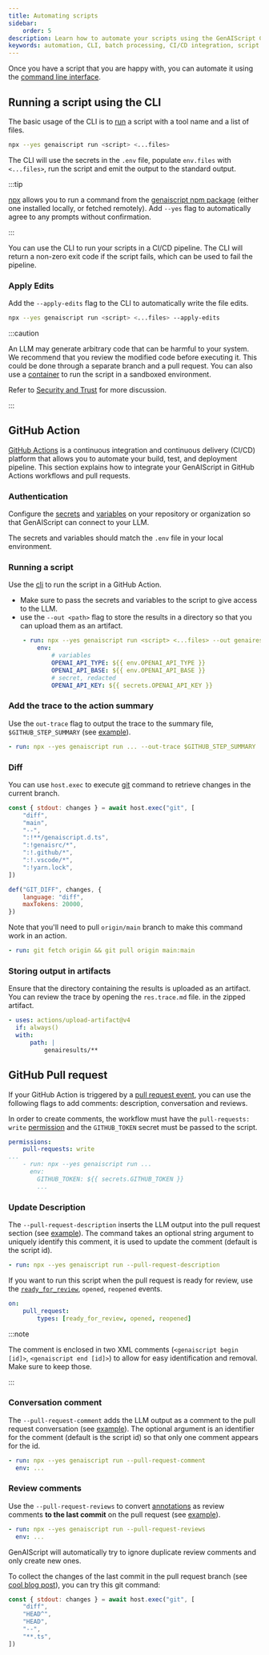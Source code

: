```yaml
---
title: Automating scripts
sidebar:
    order: 5
description: Learn how to automate your scripts using the GenAIScript CLI for efficient batch processing and integration into CI/CD pipelines.
keywords: automation, CLI, batch processing, CI/CD integration, script execution
---
```



Once you have a script that you are happy with, you can automate it using the [command line interface](/genaiscript/reference/cli).

## Running a script using the CLI

The basic usage of the CLI is to [run](/genaiscript/reference/cli/run/) a script with a tool name and a list of files.

```sh wrap
npx --yes genaiscript run <script> <...files>
```

The CLI will use the secrets in the `.env` file, populate `env.files` with `<...files>`, run the script
and emit the output to the standard output.

:::tip

[npx](https://docs.npmjs.com/cli/v10/commands/npx) allows you to run a command
from the [genaiscript npm package](https://www.npmjs.com/package/genaiscript) (either one installed locally, or fetched remotely).
Add `--yes` flag to automatically agree to any prompts without confirmation.

:::

You can use the CLI to run your scripts in a CI/CD pipeline.
The CLI will return a non-zero exit code if the script fails, which can be used to fail the pipeline.

### Apply Edits

Add the `--apply-edits` flag to the CLI to automatically write the file edits.

```sh wrap "--apply-edits"
npx --yes genaiscript run <script> <...files> --apply-edits
```

:::caution

An LLM may generate arbitrary code that can be harmful to your system.
We recommend that you review the modified code before executing it. This could be done through a separate
branch and a pull request. You can also use a [container](/genaiscript/reference/scripts/container)
to run the script in a sandboxed environment.

Refer to [Security and Trust](/genaiscript/reference/security-and-trust) for more discussion.

:::

## GitHub Action

[GitHub Actions](https://docs.github.com/en/actions) is a continuous integration and continuous delivery (CI/CD)
platform that allows you to automate your build, test, and deployment pipeline.
This section explains how to integrate your GenAIScript in GitHub Actions workflows and pull requests.

### Authentication

Configure the [secrets](https://docs.github.com/en/actions/security-guides/using-secrets-in-github-actions)
and [variables](https://docs.github.com/en/actions/learn-github-actions/variables)
on your repository or organization so that GenAIScript can connect to your LLM.

The secrets and variables should match the `.env` file in your local environment.

### Running a script

Use the [cli](/genaiscript/reference/cli/run/) to run the script in a GitHub Action.

-   Make sure to pass the secrets and variables to the script to give access to the LLM.
-   use the `--out <path>` flag to store the results in a directory so that you can upload them as an artifact.

```yaml
    - run: npx --yes genaiscript run <script> <...files> --out genairesults
        env:
            # variables
            OPENAI_API_TYPE: ${{ env.OPENAI_API_TYPE }}
            OPENAI_API_BASE: ${{ env.OPENAI_API_BASE }}
            # secret, redacted
            OPENAI_API_KEY: ${{ secrets.OPENAI_API_KEY }}
```

### Add the trace to the action summary

Use the `out-trace` flag to output the trace to the summary file, `$GITHUB_STEP_SUMMARY`
(see [example](https://github.com/microsoft/genaiscript/actions/runs/9370477073#summary-25797526178)).

```yaml "--out-trace $GITHUB_STEP_SUMMARY"
- run: npx --yes genaiscript run ... --out-trace $GITHUB_STEP_SUMMARY
```

### Diff

You can use `host.exec` to execute [git]() command to retrieve changes in the current branch.

```js
const { stdout: changes } = await host.exec("git", [
    "diff",
    "main",
    "--",
    ":!**/genaiscript.d.ts",
    ":!genaisrc/*",
    ":!.github/*",
    ":!.vscode/*",
    ":!yarn.lock",
])

def("GIT_DIFF", changes, {
    language: "diff",
    maxTokens: 20000,
})
```

Note that you'll need to pull `origin/main` branch to make this command work in an action.

```yaml
- run: git fetch origin && git pull origin main:main
```

### Storing output in artifacts

Ensure that the directory containing the results is uploaded as an artifact. You can review the trace by opening the `res.trace.md` file.
in the zipped artifact.

```yaml
- uses: actions/upload-artifact@v4
  if: always()
  with:
      path: |
          genairesults/**
```

## GitHub Pull request

If your GitHub Action is triggered by a [pull request event](https://docs.github.com/en/actions/using-workflows/events-that-trigger-workflows#pull_request),
you can use the following flags to add comments: description, conversation and reviews.

In order to create comments,
the workflow must have the `pull-requests: write` [permission](https://docs.github.com/en/actions/using-jobs/assigning-permissions-to-jobs)
and the `GITHUB_TOKEN` secret must be passed to the script.

```yaml
permissions:
    pull-requests: write
...
    - run: npx --yes genaiscript run ...
      env:
        GITHUB_TOKEN: ${{ secrets.GITHUB_TOKEN }}
        ...
```

### Update Description

The `--pull-request-description` inserts the LLM output into the pull request section (see [example](https://github.com/microsoft/genaiscript/pull/504)).
The command takes an optional string argument to uniquely identify this comment, it is used to update the comment (default is the script id).

```yaml "--pull-request-description"
- run: npx --yes genaiscript run --pull-request-description
```

If you want to run this script when the pull request is ready for review, use the [`ready_for_review`](https://docs.github.com/en/actions/using-workflows/events-that-trigger-workflows#pull_request), `opened`, `reopened` events.

```yaml
on:
    pull_request:
        types: [ready_for_review, opened, reopened]
```

:::note

The comment is enclosed in two XML comments (`<genaiscript begin [id]>`, `<genaiscript end [id]>`)
to allow for easy identification and removal. Make sure to keep those.

:::

### Conversation comment

The `--pull-request-comment` adds the LLM output as a comment to the pull request conversation (see [example](https://github.com/microsoft/genaiscript/pull/504#issuecomment-2145273728)).
The optional argument is an identifier for the comment (default is the script id) so that only one comment appears for the id.

```yaml "--pull-request-comment"
- run: npx --yes genaiscript run --pull-request-comment
  env: ...
```

### Review comments

Use the `--pull-request-reviews` to convert [annotations](/genaiscript/reference/scripts/annotations) as review comments
**to the last commit** on the pull request (see [example](https://github.com/microsoft/genaiscript/pull/504#pullrequestreview-2093960791)).

```yaml "--pull-request-reviews"
- run: npx --yes genaiscript run --pull-request-reviews
  env: ...
```

GenAIScript will automatically try to ignore duplicate review comments and only create new ones.

To collect the changes of the last commit in the pull request branch (see [cool blog post](https://www.kenmuse.com/blog/the-many-shas-of-a-github-pull-request/)), you can try this git command:

```js
const { stdout: changes } = await host.exec("git", [
    "diff",
    "HEAD^",
    "HEAD",
    "--",
    "**.ts",
])
```
